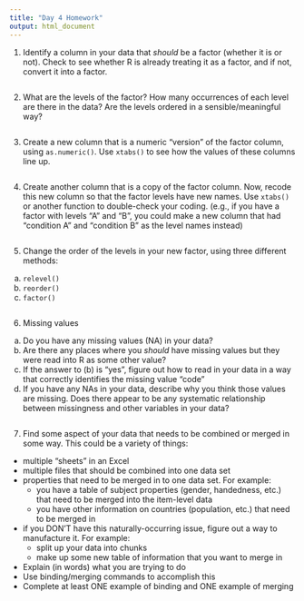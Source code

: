 ```yaml
---
title: "Day 4 Homework"
output: html_document
---
```



1. Identify a column in your data that *should* be a factor (whether it is or not). Check to see whether R is already treating it as a factor, and if not, convert it into a factor.

```r

```


2. What are the levels of the factor? How many occurrences of each level are there in the data? Are the levels ordered in a sensible/meaningful way?
   
```r

```


3. Create a new column that is a numeric "version" of the factor column, using `as.numeric()`. Use `xtabs()` to see how the values of these columns line up.

```r

```


4. Create another column that is a copy of the factor column. Now, recode this new column so that the factor levels have new names. Use `xtabs()` or another function to double-check your coding.
  (e.g., if you have a factor with levels "A" and "B", you could make a new column that had "condition A" and "condition B" as the level names instead)

```r


```


5. Change the order of the levels in your new factor, using three different methods:
  a. `relevel()`
  b. `reorder()`
  c. `factor()`

```r


```


6. Missing values
  a. Do you have any missing values (NA) in your data?
  b. Are there any places where you *should* have missing values but they were read into R as some other value?
  c. If the answer to (b) is "yes", figure out how to read in your data in a way that correctly identifies the missing value "code"
  d. If you have any NAs in your data, describe why you think those values are missing. Does there appear to be any systematic relationship between missingness and other variables in your data?

```r


```


7. Find some aspect of your data that needs to be combined or merged in some way.  This could be a variety of things:
  - multiple "sheets" in an Excel
  - multiple files that should be combined into one data set
  - properties that need to be merged in to one data set. For example:
    - you have a table of subject properties (gender, handedness, etc.) that need to be merged into the item-level data
    - you have other information on countries (population, etc.) that need to be merged in
  - if you DON'T have this naturally-occurring issue, figure out a way to manufacture it. For example:
    - split up your data into chunks
    - make up some new table of information that you want to merge in
  - Explain (in words) what you are trying to do
  - Use binding/merging commands to accomplish this
  - Complete at least ONE example of binding and ONE example of merging

```r


```

